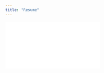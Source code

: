 ```yaml
---
title: "Resume"
---
```

<div class="container_A4">
<iframe class="responsive-iframe" frameborder="no" src="src/img/Resume_Tan Jia Yi, Andrea_MAIN.pdf"></iframe>
</div>